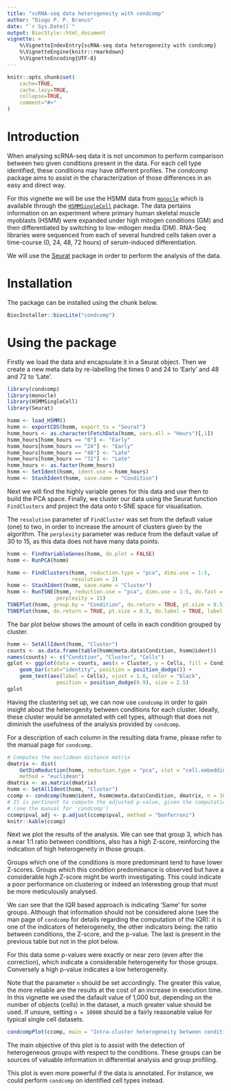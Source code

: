 ```yaml
---
title: "scRNA-seq data heterogeneity with condcomp"
author: "Diogo P. P. Branco"
date: "`r Sys.Date()`"
output: BiocStyle::html_document
vignette: >
    %\VignetteIndexEntry{scRNA-seq data heterogeneity with condcomp}
    %\VignetteEngine{knitr::rmarkdown}
    %\VignetteEncoding{UTF-8}
---
```


```r
knitr::opts_chunk$set(
    cache=TRUE,
    cache.lazy=TRUE,
    collapse=TRUE,
    comment="#>"
)
```

# Introduction

When analysing scRNA-seq data it is not uncommon to perform comparison between
two given conditions present in the data. For each cell type identified, these
conditions may have different profiles. The _condcomp_ package aims to assist in
the characterization of those differences in an easy and direct way.

For this vignette we will be use the HSMM data from
[`monocle`](https://bioconductor.org/packages/release/bioc/html/monocle.html)
which is available through the
[`HSMMSingleCell`](https://bioconductor.org/packages/release/data/experiment/html/HSMMSingleCell.html)
package.
The data pertains information on an experiment where primary human skeletal
muscle myoblasts (HSMM) were expanded under high mitogen conditions (GM) and
then differentiated by switching to low-mitogen media (DM). RNA-Seq libraries
were sequenced from each of several hundred cells taken over a time-course (0,
24, 48, 72 hours) of serum-induced differentiation.

We will use the [Seurat](https://cran.r-project.org/package=Seurat) package in
order to perform the analysis of the data.

# Installation

The package can be installed using the chunk below.

```r
BiocInstaller::biocLite("condcomp")
```

# Using the package

Firstly we load the data and encapsulate it in a Seurat object. Then we create
a new meta data by re-labelling the times 0 and 24 to 'Early' and 48 and 72
to 'Late'.

```r
library(condcomp)
library(monocle)
library(HSMMSingleCell)
library(Seurat)

hsmm <- load_HSMM()
hsmm <- exportCDS(hsmm, export_to = "Seurat")
hsmm_hours <- as.character(FetchData(hsmm, vars.all = "Hours")[,1])
hsmm_hours[hsmm_hours == "0"] <- "Early"
hsmm_hours[hsmm_hours == "24"] <- "Early"
hsmm_hours[hsmm_hours == "48"] <- "Late"
hsmm_hours[hsmm_hours == "72"] <- "Late"
hsmm_hours <- as.factor(hsmm_hours)
hsmm <- SetIdent(hsmm, ident.use = hsmm_hours)
hsmm <- StashIdent(hsmm, save.name = "Condition")
```

Next we will find the highly variable genes for this data and use then to build
the PCA space. Finally, we cluster our data using the Seurat function
`FindClusters` and project the data onto t-SNE space for visualisation.

The `resolution` parameter of `FindCluster` was set from the default value (one)
to two, in order to increase the amount of clusters given by the algorithm. The
`perplexity` parameter was reduce from the default value of 30 to 15, as this
data does not have many data points.

```r
hsmm <- FindVariableGenes(hsmm, do.plot = FALSE)
hsmm <- RunPCA(hsmm)

hsmm <- FindClusters(hsmm, reduction.type = "pca", dims.use = 1:5,
                     resolution = 2)
hsmm <- StashIdent(hsmm, save.name = "Cluster")
hsmm <- RunTSNE(hsmm, reduction.use = "pca", dims.use = 1:5, do.fast = TRUE,
                perplexity = 15)
TSNEPlot(hsmm, group.by = "Condition", do.return = TRUE, pt.size = 0.5)
TSNEPlot(hsmm, do.return = TRUE, pt.size = 0.5, do.label = TRUE, label.size = 5)
```

The bar plot below shows the amount of cells in each condition grouped by
cluster.

```r
hsmm <- SetAllIdent(hsmm, "Cluster")
counts <- as.data.frame(table(hsmm@meta.data$Condition, hsmm@ident))
names(counts) <- c("Condition", "Cluster", "Cells")
gplot <- ggplot(data = counts, aes(x = Cluster, y = Cells, fill = Condition)) +
    geom_bar(stat="identity", position = position_dodge()) +
    geom_text(aes(label = Cells), vjust = 1.6, color = "black",
                position = position_dodge(0.9), size = 2.5)
gplot
```

Having the clustering set up, we can now use `condcomp` in order to gain insight
about the heterogenity between conditions for each cluster. Ideally, these
cluster would be annotated with cell types, although that does not diminish the
usefulness of the analysis provided by `condcomp`.

For a description of each column in the resulting data frame, please refer to
the manual page for `condcomp`.

```r
# Computes the euclidean distance matrix
dmatrix <- dist(
    GetDimReduction(hsmm, reduction.type = "pca", slot = "cell.embeddings"),
    method = "euclidean")
dmatrix <- as.matrix(dmatrix)
hsmm <- SetAllIdent(hsmm, "Cluster")
ccomp <- condcomp(hsmm@ident, hsmm@meta.data$Condition, dmatrix, n = 1000)
# It is pertinent to compute the adjusted p-value, given the computation method
# (see the manual for 'condcomp')
ccomp$pval_adj <- p.adjust(ccomp$pval, method = "bonferroni")
knitr::kable(ccomp)
```

Next we plot the results of the analysis. We can see that group 3, which has a
near 1:1 ratio between conditions, also has a high Z-score, reinforcing the
indication of high heterogeneity in those groups.

Groups which one of the conditions is more predominant tend to have lower
Z-scores. Groups which this condition predominance is observed but have a
considerable high Z-score might be worth investigating. This could indicate a
poor performance on clustering or indeed an interesting group that must be more
meticulously analysed.

We can see that the IQR based approach is indicating 'Same' for some groups.
Although that information should not be considered alone (see the man page of
`condcomp` for details regarding the computation of the IQR): it is one of the
indicators of heterogeneity, the other indicators being: the ratio between
conditions, the Z-score, and the p-value. The last is present in the previous
table but not in the plot below.

For this data some p-values were exactly or near zero (even after the
correction), which indicate a considerable heterogeneity for those groups.
Conversely a high p-value indicates a low heterogeneity.

Note that the parameter `n` should be set accordingly. The greater this value,
the more reliable are the results at the cost of an increase in execution time.
In this vignette we used the dafault value of 1,000 but, depending on the number
of objects (cells) in the dataset, a much greater value should be used. If
unsure, setting `n = 10000` should be a fairly reasonable value for typical
single cell datasets.

```r
condcompPlot(ccomp, main = "Intra-cluster heterogeneity between conditions")
```

The main objective of this plot is to assist with the detection of heterogeneous
groups with respect to the conditions. These groups can be sources of valuable
information in differential analysis and group profiling.

This plot is even more powerful if the data is annotated. For instance, we could
perform `condcomp` on identified cell types instead.
